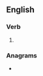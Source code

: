 {{also|libérâtes}}
==English==

===Verb===
{{head|en|verb form}}

# {{en-third-person singular of|liberate}}

===Anagrams===
* {{anagrams|en|beastlier|beertails|bleariest}}